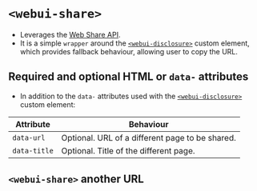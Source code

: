 
<Meta of={WebUIShare} />

# `<webui-share>`
- Leverages the [Web Share API](https://developer.mozilla.org/en-US/docs/Web/API/Navigator/share).
- It is a simple `wrapper` around the [`<webui-disclosure>`](/docs/web-components-or-custom-elements-webui-disclosure--docs) custom element, which provides fallback behaviour, allowing user to copy the URL.

## Required and optional HTML  or `data-` attributes

- In addition to the `data-` attributes used with the [`<webui-disclosure>`](/docs/web-components-or-custom-elements-webui-disclosure--docs) custom element:

Attribute | Behaviour
--- | ---
`data-url` | Optional. URL of a different page to be shared.
`data-title` | Optional. Title of the different page.

<Canvas of={WebUIShare.WebUIShare} />

## `<webui-share>` another URL
<Canvas of={WebUIShare.WebUIShareAnotherUrl} />
